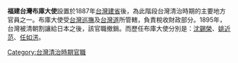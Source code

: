 '''福建台灣布庫大使'''設置於1887年[[台灣建省|台灣建省]]後，為此階段台灣清治時期的主要地方官員之一。布庫大使受[[台灣巡撫|台灣巡撫]]及[[台灣道|台灣道]]所管轄，負責稅收財政部分。1895年，台灣被清朝割讓給日本之後，該官職撤銷。而歷任布庫大使分別是：[[沈錫榮|沈錫榮]]、[[姚近范|姚近范]]、[[任如淓|任如淓]]。

{{Government-official-hist-stub}}

[[Category:台灣清治時期官職|Category:台灣清治時期官職]]
